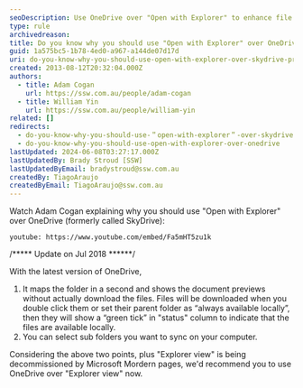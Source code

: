 ```yaml
---
seoDescription: Use OneDrive over "Open with Explorer" to enhance file management and organization with seamless synchronization and subfolder selection.
type: rule
archivedreason:
title: Do you know why you should use "Open with Explorer" over OneDrive?
guid: 1a575bc5-1b78-4ed0-a967-a144de07d17d
uri: do-you-know-why-you-should-use-open-with-explorer-over-skydrive-pro
created: 2013-08-12T20:32:04.000Z
authors:
  - title: Adam Cogan
    url: https://ssw.com.au/people/adam-cogan
  - title: William Yin
    url: https://ssw.com.au/people/william-yin
related: []
redirects:
  - do-you-know-why-you-should-use-＂open-with-explorer＂-over-skydrive-pro
  - do-you-know-why-you-should-use-open-with-explorer-over-onedrive
lastUpdated: 2024-06-08T03:27:17.000Z
lastUpdatedBy: Brady Stroud [SSW]
lastUpdatedByEmail: bradystroud@ssw.com.au
createdBy: TiagoAraujo
createdByEmail: TiagoAraujo@ssw.com.au
---
```


Watch Adam Cogan explaining why you should use "Open with Explorer" over OneDrive (formerly called SkyDrive):

`youtube: https://www.youtube.com/embed/Fa5mHT5zu1k`



/\*\*\*\*\* Update on Jul 2018 \*\*\*\*\*\*/

With the latest version of OneDrive,

1. It maps the folder in a second and shows the document previews without actually download the files. Files will be downloaded when you double click them or set their parent folder as “always available locally”, then they will show a “green tick” in "status" column to indicate that the files are available locally.
2. You can select sub folders you want to sync on your computer.

Considering the above two points, plus "Explorer view" is being decommissioned by Microsoft Mordern pages, we'd recommend you to use OneDrive over "Explorer view" now.
